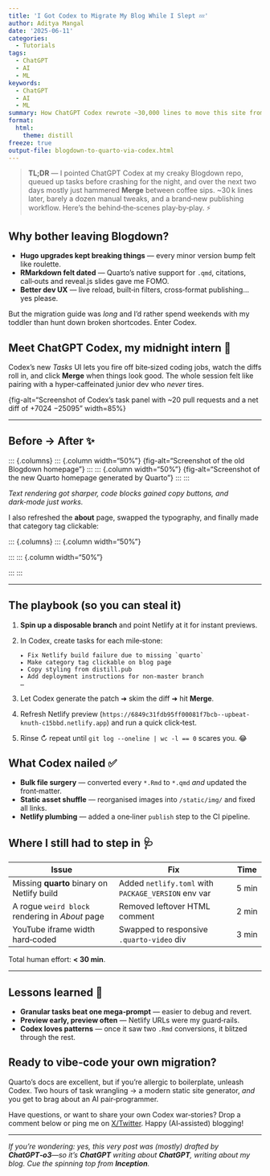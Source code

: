 ```yaml
---
title: 'I Got Codex to Migrate My Blog While I Slept 💤'
author: Aditya Mangal
date: '2025-06-11'
categories:
  - Tutorials
tags:
  - ChatGPT
  - AI
  - ML
keywords:
  - ChatGPT
  - AI
  - ML
summary: How ChatGPT Codex rewrote ~30,000 lines to move this site from Blogdown to Quarto with almost no babysitting.
format:
  html:
    theme: distill
freeze: true
output-file: blogdown-to-quarto-via-codex.html
---
```


> **TL;DR** — I pointed ChatGPT Codex at my creaky Blogdown repo, queued up tasks before crashing for the night, and over the next two days mostly just hammered **Merge** between coffee sips. \~30 k lines later, barely a dozen manual tweaks, and a brand‑new publishing workflow. Here’s the behind‑the‑scenes play‑by‑play. ⚡️

## Why bother leaving Blogdown?

* **Hugo upgrades kept breaking things** — every minor version bump felt like roulette.
* **RMarkdown felt dated** — Quarto’s native support for `.qmd`, citations, call‑outs and reveal.js slides gave me FOMO.
* **Better dev UX** — live reload, built‑in filters, cross‑format publishing… yes please.

But the migration guide was *long* and I’d rather spend weekends with my toddler than hunt down broken shortcodes. Enter Codex.

## Meet ChatGPT Codex, my midnight intern 🤖

Codex’s new *Tasks* UI lets you fire off bite‑sized coding jobs, watch the diffs roll in, and click **Merge** when things look good. The whole session felt like pairing with a hyper‑caffeinated junior dev who *never* tires.

{fig-alt="Screenshot of Codex’s task panel with \~20 pull requests and a net diff of +7024 −25095" width=85%}

---

## Before → After ✨

\::: {.columns}
\::: {.column width="50%"}
{fig-alt="Screenshot of the old Blogdown homepage"}
\:::
\::: {.column width="50%"}
{fig-alt="Screenshot of the new Quarto homepage generated by Quarto"}
\:::
\:::

*Text rendering got sharper, code blocks gained copy buttons, and dark‑mode just works.*

I also refreshed the **about** page, swapped the typography, and finally made that category tag clickable:

\::: {.columns}
\::: {.column width="50%"}

\:::
\::: {.column width="50%"}

\:::
\:::

---

## The playbook (so you can steal it)

1. **Spin up a disposable branch** and point Netlify at it for instant previews.
2. In Codex, create tasks for each mile‑stone:

   ```text
   ▸ Fix Netlify build failure due to missing `quarto`
   ▸ Make category tag clickable on blog page
   ▸ Copy styling from distill.pub
   ▸ Add deployment instructions for non‑master branch
   …
   ```
3. Let Codex generate the patch ➜ skim the diff ➜ hit **Merge**.
4. Refresh Netlify preview (`https://6849c31fdb95ff00081f7bcb--upbeat-knuth-c15bbd.netlify.app`) and run a quick click‑test.
5. Rinse ↻ repeat until `git log --oneline | wc -l == 0` scares you. 😂

## What Codex nailed ✅

* **Bulk file surgery** — converted every `*.Rmd` to `*.qmd` *and* updated the front‑matter.
* **Static asset shuffle** — reorganised images into `/static/img/` and fixed all links.
* **Netlify plumbing** — added a one‑liner `publish` step to the CI pipeline.

## Where I still had to step in 🩺

| Issue                                           | Fix                                                 | Time  |
| ----------------------------------------------- | --------------------------------------------------- | ----- |
| Missing **quarto** binary on Netlify build      | Added `netlify.toml` with `PACKAGE_VERSION` env var | 5 min |
| A rogue `weird block` rendering in *About* page | Removed leftover HTML comment                       | 2 min |
| YouTube iframe width hard‑coded                 | Swapped to responsive `.quarto-video` div           | 3 min |

Total human effort: **< 30 min**.

---

## Lessons learned 🧠

* **Granular tasks beat one mega‑prompt** — easier to debug and revert.
* **Preview early, preview often** — Netlify URLs were my guard‑rails.
* **Codex loves patterns** — once it saw two `.Rmd` conversions, it blitzed through the rest.

## Ready to vibe‑code your own migration?

Quarto’s docs are excellent, but if you’re allergic to boilerplate, unleash Codex. Two hours of task wrangling → a modern static site generator, *and* you get to brag about an AI pair‑programmer.

Have questions, or want to share your own Codex war‑stories? Drop a comment below or ping me on [X/Twitter](https://twitter.com/AdityaMangal10). Happy (AI‑assisted) blogging!

---

*If you're wondering: yes, this very post was (mostly) drafted by **ChatGPT‑o3**—so it’s **ChatGPT** writing about **ChatGPT**, writing about my blog. Cue the spinning top from **Inception**.*

